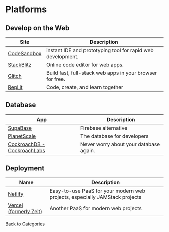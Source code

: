 # Platforms

## Develop on the Web

| Site                                   | Description                                                 |
| -------------------------------------- | ----------------------------------------------------------- |
| [CodeSandbox](https://codesandbox.io/) | instant IDE and prototyping tool for rapid web development. |
| [StackBlitz](https://stackblitz.com/)  | Online code editor for web apps.                            |
| [Glitch](https://glitch.com/)          | Build fast, full-stack web apps in your browser for free.   |
| [Repl.it](https://replit.com/)         | Code, create, and learn together                            |



## Database

| App                                                           | Description                            |
| ------------------------------------------------------------- | -------------------------------------- |
| [SupaBase](https://supabase.io)                               | Firebase alternative                   |
| [PlanetScale](https://planetscale.com/)                       | The database for developers            |
| [CockroachDB - CockroachLabs](https://www.cockroachlabs.com/) | Never worry about your database again. |

## Deployment

| Name                                      | Description                                                                 |
| ----------------------------------------- | --------------------------------------------------------------------------- |
| [Netlify](https://netlify.com)            | Easy-to-use PaaS for your modern web projects, especially JAMStack projects |
| [Vercel (formerly Zeit)](https://zeit.co) | Another PaaS for modern web projects                                        |

[Back to Categories](/memory)